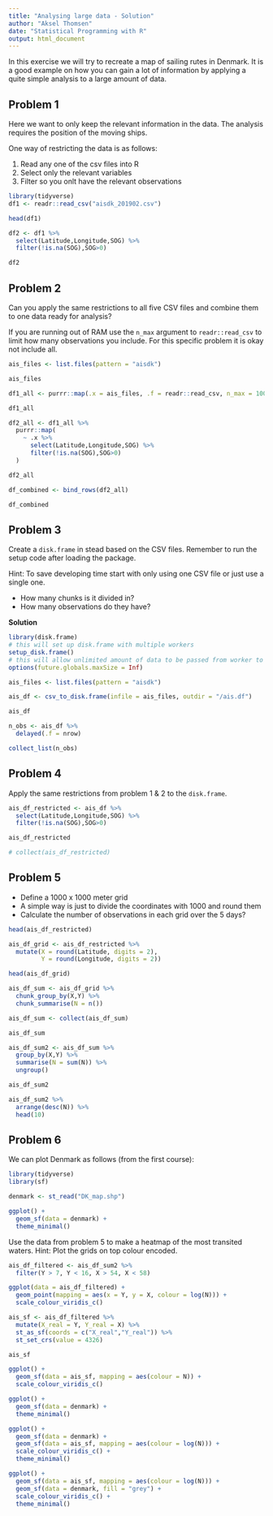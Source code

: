 ```yaml
---
title: "Analysing large data - Solution"
author: "Aksel Thomsen"
date: "Statistical Programming with R"
output: html_document
---
```


In this exercise we will try to recreate a map of sailing rutes in Denmark.
It is a good example on how you can gain a lot of information by applying a quite simple analysis to a large amount of data.

## Problem 1

Here we want to only keep the relevant information in the data.
The analysis requires the position of the moving ships.

One way of restricting the data is as follows:

1. Read any one of the csv files into R
1. Select only the relevant variables
1. Filter so you onlt have the relevant observations

```r
library(tidyverse)
df1 <- readr::read_csv("aisdk_201902.csv")
```

```r
head(df1)
```

```r
df2 <- df1 %>% 
  select(Latitude,Longitude,SOG) %>% 
  filter(!is.na(SOG),SOG>0)
```

```r
df2
```

## Problem 2

Can you apply the same restrictions to all five CSV files and combine them to one data ready for analysis?

If you are running out of RAM use the `n_max` argument to `readr::read_csv` to limit how many observations you include. For this specific problem it is okay not include all.

```r
ais_files <- list.files(pattern = "aisdk")

ais_files
```

```r
df1_all <- purrr::map(.x = ais_files, .f = readr::read_csv, n_max = 1000)
```

```r
df1_all
```

```r

df2_all <- df1_all %>% 
  purrr::map(
    ~ .x %>% 
      select(Latitude,Longitude,SOG) %>% 
      filter(!is.na(SOG),SOG>0)
  )

df2_all

df_combined <- bind_rows(df2_all)

df_combined
```


## Problem 3

Create a `disk.frame` in stead based on the CSV files.
Remember to run the setup code after loading the package.

Hint: To save developing time start with only using one CSV file or just use a single one.

- How many chunks is it divided in?
- How many observations do they have?

**Solution**

```r
library(disk.frame)
# this will set up disk.frame with multiple workers
setup_disk.frame()
# this will allow unlimited amount of data to be passed from worker to worker
options(future.globals.maxSize = Inf)
```

```r
ais_files <- list.files(pattern = "aisdk")

ais_df <- csv_to_disk.frame(infile = ais_files, outdir = "/ais.df")

ais_df
```

```r
n_obs <- ais_df %>% 
  delayed(.f = nrow)

collect_list(n_obs)
```

## Problem 4

Apply the same restrictions from problem 1 & 2 to the `disk.frame`.

```r
ais_df_restricted <- ais_df %>% 
  select(Latitude,Longitude,SOG) %>% 
  filter(!is.na(SOG),SOG>0)

ais_df_restricted

# collect(ais_df_restricted)
```

## Problem 5

- Define a 1000 x 1000 meter grid
- A simple way is just to divide the coordinates with 1000 and round them
- Calculate the number of observations in each grid over the 5 days?

```r
head(ais_df_restricted)

ais_df_grid <- ais_df_restricted %>% 
  mutate(X = round(Latitude, digits = 2),
         Y = round(Longitude, digits = 2))

head(ais_df_grid)
```

```r
ais_df_sum <- ais_df_grid %>% 
  chunk_group_by(X,Y) %>% 
  chunk_summarise(N = n())

ais_df_sum <- collect(ais_df_sum)
```

```r
ais_df_sum

ais_df_sum2 <- ais_df_sum %>% 
  group_by(X,Y) %>% 
  summarise(N = sum(N)) %>% 
  ungroup()

ais_df_sum2

ais_df_sum2 %>% 
  arrange(desc(N)) %>% 
  head(10)
```

## Problem 6

We can plot Denmark as follows (from the first course):

```r
library(tidyverse)
library(sf)

denmark <- st_read("DK_map.shp")

ggplot() +
  geom_sf(data = denmark) +
  theme_minimal()
```

Use the data from problem 5 to make a heatmap of the most transited waters.
Hint: Plot the grids on top colour encoded.

```r
ais_df_filtered <- ais_df_sum2 %>% 
  filter(Y > 7, Y < 16, X > 54, X < 58)
```

```r
ggplot(data = ais_df_filtered) +
  geom_point(mapping = aes(x = Y, y = X, colour = log(N))) +
  scale_colour_viridis_c()
```

```r
ais_sf <- ais_df_filtered %>% 
  mutate(X_real = Y, Y_real = X) %>% 
  st_as_sf(coords = c("X_real","Y_real")) %>% 
  st_set_crs(value = 4326)
```

```r
ais_sf
```

```r
ggplot() +
  geom_sf(data = ais_sf, mapping = aes(colour = N)) +
  scale_colour_viridis_c()
```


```r
ggplot() +
  geom_sf(data = denmark) +
  theme_minimal()
```

```r
ggplot() +
  geom_sf(data = denmark) +
  geom_sf(data = ais_sf, mapping = aes(colour = log(N))) +
  scale_colour_viridis_c() +
  theme_minimal()
```


```r
ggplot() +
  geom_sf(data = ais_sf, mapping = aes(colour = log(N))) +
  geom_sf(data = denmark, fill = "grey") +
  scale_colour_viridis_c() +
  theme_minimal()
```



